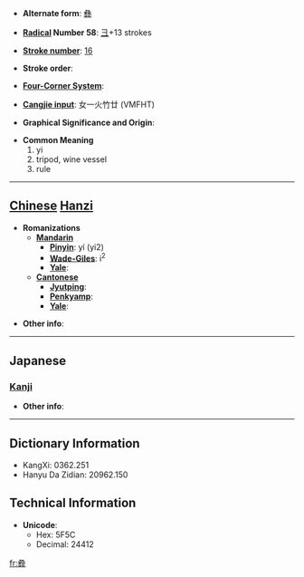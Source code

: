 * '''Alternate form''': [[彝]]

* '''[[Wiktionary:Chinese radical index| Radical]] Number 58''': [[Wiktionary:Chinese radical index 彐|彐]]+13 strokes

* '''[[Wiktionary:Chinese total strokes index|Stroke number]]''': [[Wiktionary:Chinese total strokes index 16|16]]

* '''Stroke order''': 

* '''[[Wiktionary:Chinese four corner index|Four-Corner System]]''': 

* '''[[Wiktionary:Chinese Cangjie index|Cangjie input]]''': 女一火竹廿 (VMFHT)

* '''Graphical Significance and Origin''': 

* '''Common Meaning'''
*#yi
*# tripod, wine vessel
*# rule


----

== [[Chinese]] [[Hanzi]] ==

* '''Romanizations'''
** '''[[Mandarin]]'''
*** '''[[Pinyin]]''': yí (yi2)
*** '''[[Wade-Giles]]''': i<sup>2</sup>
*** '''[[Yale]]''': 
** '''[[Cantonese]]'''
*** '''[[Jyutping]]''':
*** '''[[Penkyamp]]''': 
*** '''[[Yale]]''': 

* '''Other info''': 

----

==Japanese==
===[[Kanji]]===
{{kanji|on readings=[[い]] (i)|kun readings=[[つね]] (tsune)}}

* '''Other info''':  

----

== Dictionary Information ==

* KangXi: 0362.251
* Hanyu Da Zidian: 20962.150

== Technical Information ==

* '''Unicode''':
** Hex: 5F5C
** Decimal: 24412

[[fr:彜]]